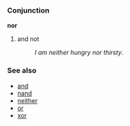 ===Conjunction===
'''nor'''

# and not
#: ''I am neither hungry nor thirsty''.

<!-- what part of speech is it in logic? my guess is noun -->

===See also===
*[[and]]
*[[nand]]
*[[neither]]
*[[or]]
*[[xor]]
